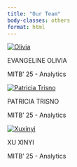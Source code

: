 ```yaml
---
title: "Our Team"
body-classes: others
format: html
---
```


:::::::::::: team-container
::::: profile-card
<a href="https://www.linkedin.com/in/evangelineolivia/" target="_blank"> <img src="img/oliv.jpg" alt="Olivia"/> </a>

::: profile-name
EVANGELINE OLIVIA
:::

::: profile-quote
MITB' 25 - Analytics
:::
:::::

::::: profile-card
<a href="https://www.linkedin.com/in/patricia-trisno-93298a216/" target="_blank"> <img src="img/pat.jpg" alt="Patricia Trisno"/> </a>

::: profile-name
PATRICIA TRISNO
:::

::: profile-quote
MITB' 25 - Analytics
:::
:::::

::::: profile-card
<a href="https://www.linkedin.com/in/catherine-xu-8941982b8/" target="_blank"> <img src="img/xinyi.jpg" alt="Xuxinyi"/> </a>

::: profile-name
XU XINYI
:::

::: profile-quote
MITB' 25 - Analytics
:::
:::::
::::::::::::
